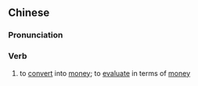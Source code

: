 {{also|折价}}
==Chinese==
{{zh-forms|s=折价}}

===Pronunciation===
{{zh-pron
|m=zhéjià
|c=zit3 gaa3
|mn=qz,xm:chiat-kè/zz:chiat-kèe/xm:chiat-kà
|cat=v
}}

===Verb===
{{zh-verb}}

# to [[convert]] into [[money]]; to [[evaluate]] in terms of [[money]]